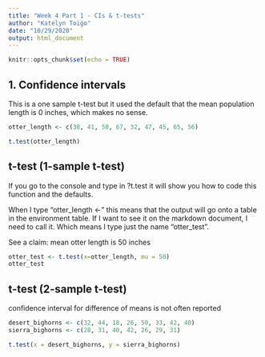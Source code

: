 ```yaml
---
title: "Week 4 Part 1 - CIs & t-tests"
author: "Katelyn Toigo"
date: "10/29/2020"
output: html_document
---
```


```r
knitr::opts_chunk$set(echo = TRUE)
```

## 1. Confidence intervals

This is a one sample t-test but it used the default that the mean population length is 0 inches, which makes no sense.
```r
otter_length <- c(38, 41, 50, 67, 32, 47, 45, 65, 56)

t.test(otter_length)
```


## t-test (1-sample t-test)

If you go to the console and type in ?t.test it will show you how to code this function and the defaults.

When I type "otter_length <-" this means that the output will go onto a table in the environment table. If I want to see it on the markdown document, I need to call it.  Which means I type just the name "otter_test".

See a claim: mean otter length is 50 inches

```r
otter_test <- t.test(x=otter_length, mu = 50)
otter_test
```

## t-test (2-sample t-test)

confidence interval for difference of means is not often reported

```r
desert_bighorns <- c(32, 44, 18, 26, 50, 33, 42, 40)
sierra_bighorns <- c(28, 31, 40, 42, 26, 29, 31)

t.test(x = desert_bighorns, y = sierra_bighorns)
```
